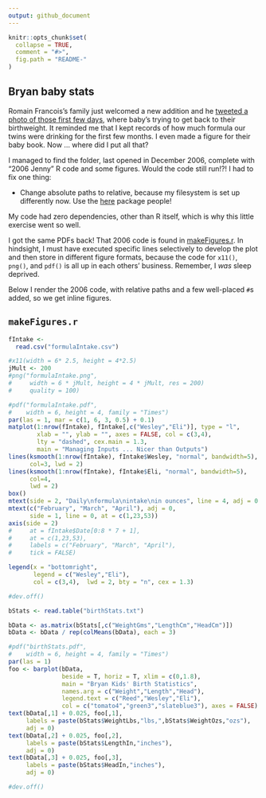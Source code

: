 ```yaml
---
output: github_document
---
```


```r
knitr::opts_chunk$set(
  collapse = TRUE,
  comment = "#>",
  fig.path = "README-"
)
```

## Bryan baby stats

Romain Francois's family just welcomed a new addition and he [tweeted a photo of those first few days](https://twitter.com/romain_francois/status/886502077492539394), where baby's trying to get back to their birthweight. It reminded me that I kept records of how much formula our twins were drinking for the first few months. I even made a figure for their baby book. Now ... where did I put all that?

I managed to find the folder, last opened in December 2006, complete with "2006 Jenny" R code and some figures. Would the code still run!?! I had to fix one thing:

  * Change absolute paths to relative, because my filesystem is set up differently now. Use the [here](https://krlmlr.github.io/here/) package people!

My code had zero dependencies, other than R itself, which is why this little exercise went so well.
  
I got the same PDFs back! That 2006 code is found in [makeFigures.r](makeFigures.r). In hindsight, I must have executed specific lines selectively to develop the plot and then store in different figure formats, because the code for `x11()`, `png()`, and `pdf()` is all up in each others' business. Remember, I *was* sleep deprived.

Below I render the 2006 code, with relative paths and a few well-placed `#`s added, so we get inline figures.

## `makeFigures.r`

```r
fIntake <-
  read.csv("formulaIntake.csv")

#x11(width = 6* 2.5, height = 4*2.5)
jMult <- 200
#png("formulaIntake.png",
#     width = 6 * jMult, height = 4 * jMult, res = 200)
#     quality = 100)

#pdf("formulaIntake.pdf",
#    width = 6, height = 4, family = "Times")
par(las = 1, mar = c(1, 6, 3, 0.5) + 0.1)
matplot(1:nrow(fIntake), fIntake[,c("Wesley","Eli")], type = "l",
        xlab = "", ylab = "", axes = FALSE, col = c(3,4),
        lty = "dashed", cex.main = 1.3,
        main = "Managing Inputs ... Nicer than Outputs")
lines(ksmooth(1:nrow(fIntake), fIntake$Wesley, "normal", bandwidth=5),
      col=3, lwd = 2)
lines(ksmooth(1:nrow(fIntake), fIntake$Eli, "normal", bandwidth=5),
      col=4,
      lwd = 2)
box()
mtext(side = 2, "Daily\nformula\nintake\nin ounces", line = 4, adj = 0.5)
mtext(c("February", "March", "April"), adj = 0,
      side = 1, line = 0, at = c(1,23,53))
axis(side = 2)
#     at = fIntake$Date[0:8 * 7 + 1],
#     at = c(1,23,53),
#     labels = c("February", "March", "April"),
#     tick = FALSE)

legend(x = "bottomright",
       legend = c("Wesley","Eli"),
       col = c(3,4),  lwd = 2, bty = "n", cex = 1.3)

#dev.off()
```

```r
bStats <- read.table("birthStats.txt")

bData <- as.matrix(bStats[,c("WeightGms","LengthCm","HeadCm")])
bData <- bData / rep(colMeans(bData), each = 3)

#pdf("birthStats.pdf",
#    width = 6, height = 4, family = "Times")
par(las = 1)
foo <- barplot(bData,
               beside = T, horiz = T, xlim = c(0,1.8),
               main = "Bryan Kids' Birth Statistics",
               names.arg = c("Weight","Length","Head"),
               legend.text = c("Reed","Wesley","Eli"),
               col = c("tomato4","green3","slateblue3"), axes = FALSE)
text(bData[,1] + 0.025, foo[,1],
     labels = paste(bStats$WeightLbs,"lbs,",bStats$WeightOzs,"ozs"),
     adj = 0)
text(bData[,2] + 0.025, foo[,2],
     labels = paste(bStats$LengthIn,"inches"),
     adj = 0)
text(bData[,3] + 0.025, foo[,3],
     labels = paste(bStats$HeadIn,"inches"),
     adj = 0)

#dev.off()
```

